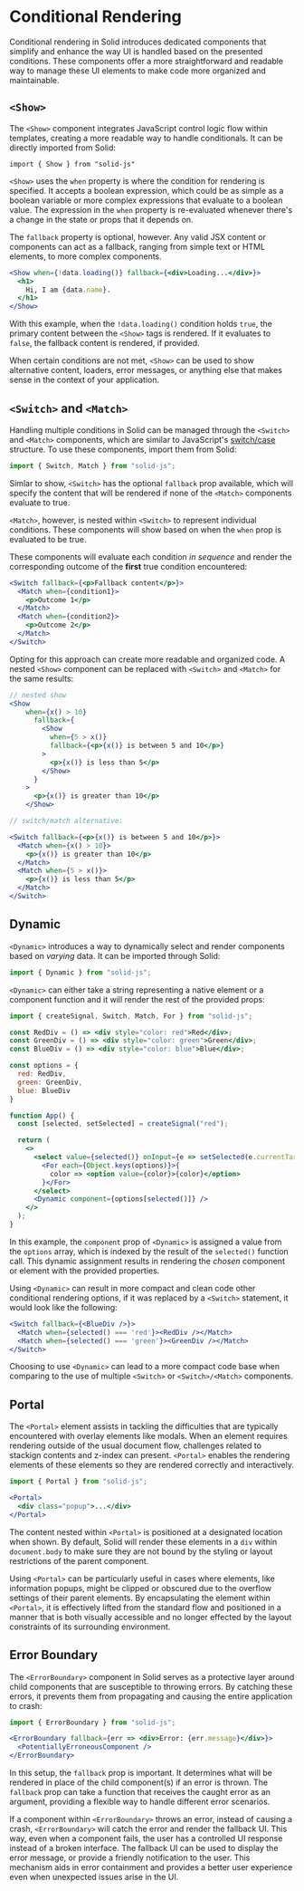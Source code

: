 # Conditional Rendering

Conditional rendering in Solid introduces dedicated components that simplify and enhance the way UI is handled based on the presented conditions. 
These components offer a more straightforward and readable way to manage these UI elements to make code more organized and maintainable.

## `<Show>`

The `<Show>` component integrates JavaScript control logic flow within templates, creating a more readable way to handle conditionals.
It can be directly imported from Solid:

```JSX
import { Show } from "solid-js"
```

`<Show>` uses the `when` property is where the condition for rendering is specified. 
It accepts a boolean expression, which could be as simple as a boolean variable or more complex expressions that evaluate to a boolean value.
The expression in the `when` property is re-evaluated whenever there's a change in the state or props that it depends on.

The `fallback` property is optional, however. 
Any valid JSX content or components can act as a fallback, ranging from simple text or HTML elements, to more complex components.

```jsx
<Show when={!data.loading()} fallback={<div>Loading...</div>}>
  <h1>
    Hi, I am {data.name}.
  </h1>
</Show>
```

With this example, when the `!data.loading()` condition holds `true`, the primary content between the `<Show>` tags is rendered. 
If it evaluates to `false`, the fallback content is rendered, if provided.

When certain conditions are not met, `<Show>` can be used to show alternative content, loaders, error messages, or anything else that makes sense in the context of your application.

## `<Switch>` and `<Match>`

Handling multiple conditions in Solid can be managed through the `<Switch>` and `<Match>` components, which are similar to JavaScript's [switch/case](https://developer.mozilla.org/en-US/docs/Web/JavaScript/Reference/Statements/switch) structure. 
To use these components, import them from Solid:

```jsx
import { Switch, Match } from "solid-js";
```

Simlar to show, `<Switch>` has the optional `fallback` prop available, which will specify the content that will be rendered if none of the `<Match>` components evaluate to true.

`<Match>`, however, is nested within `<Switch>` to represent individual conditions.
These components will show based on when the `when` prop is evaluated to be true.

These components will evaluate each condition *in sequence* and render the corresponding outcome of the **first** true condition encountered:

```jsx
<Switch fallback={<p>Fallback content</p>}>
  <Match when={condition1}>
    <p>Outcome 1</p>
  </Match>
  <Match when={condition2}>
    <p>Outcome 2</p>
  </Match>
</Switch>
```

Opting for this approach can create more readable and organized code. A nested `<Show>` component can be replaced with `<Switch>` and `<Match>` for the same results:

```jsx
// nested show
<Show
    when={x() > 10}
      fallback={
        <Show
          when={5 > x()}
          fallback={<p>{x()} is between 5 and 10</p>}
        >
          <p>{x()} is less than 5</p>
        </Show>
      }
    >
      <p>{x()} is greater than 10</p>
    </Show>

// switch/match alternative:

<Switch fallback={<p>{x()} is between 5 and 10</p>}>
  <Match when={x() > 10}>
    <p>{x()} is greater than 10</p>
  </Match>
  <Match when={5 > x()}>
    <p>{x()} is less than 5</p>
  </Match>
</Switch>
```

## Dynamic
`<Dynamic>` introduces a way to dynamically select and render components based on *varying* data. 
It can be imported through Solid:

```jsx
import { Dynamic } from "solid-js";
```

`<Dynamic>` can either take a string representing a native element or a component function and it will render the rest of the provided props:

```jsx
import { createSignal, Switch, Match, For } from "solid-js";

const RedDiv = () => <div style="color: red">Red</div>;
const GreenDiv = () => <div style="color: green">Green</div>;
const BlueDiv = () => <div style="color: blue">Blue</div>;

const options = {
  red: RedDiv,
  green: GreenDiv,
  blue: BlueDiv
}

function App() {
  const [selected, setSelected] = createSignal("red");

  return (
    <>
      <select value={selected()} onInput={e => setSelected(e.currentTarget.value)}>
        <For each={Object.keys(options)}>{
          color => <option value={color}>{color}</option>
        }</For>
      </select>
      <Dynamic component={options[selected()]} />
    </>
  );
}
```

In this example, the `component` prop of `<Dynamic>` is assigned a value from the `options` array, which is indexed by the result of the `selected()` function call. 
This dynamic assignment results in rendering the *chosen* component or element with the provided properties.

Using `<Dynamic>` can result in more compact and clean code other conditional rendering options, if it was replaced by a `<Switch>` statement, it would look like the following:

```jsx
<Switch fallback={<BlueDiv />}>
  <Match when={selected() === 'red'}><RedDiv /></Match>
  <Match when={selected() === 'green'}><GreenDiv /></Match>
</Switch>
```

Choosing to use `<Dynamic>` can lead to a more compact code base when comparing to the use of multiple `<Switch>` or `<Switch>/<Match>` components.

## Portal

The `<Portal>` element assists in tackling the difficulties that are typically encountered with overlay elements like modals.
When an element requires rendering outside of the usual document flow, challenges related to stackign contents and z-index can present.
`<Portal>` enables the rendering elements of these elements so they are rendered correctly and interactively.

```jsx
import { Portal } from "solid-js";

<Portal>
  <div class="popup">...</div>
</Portal>
```

The content nested within `<Portal>` is positioned at a designated location when shown.
By default, Solid will render these elements in a `div` within `document.body` to make sure they are not bound by the styling or layout restrictions of the parent component.

Using `<Portal>` can be particularly useful in cases where elements, like information popups, might be clipped or obscured due to the overflow settings of their parent elements.
By encapsulating the element within `<Portal>`, it is effectively lifted from the standard flow and positioned in a manner that is both visually accessible and no longer effected by the layout constraints of its surrounding environment.

## Error Boundary

The `<ErrorBoundary>` component in Solid serves as a protective layer around child components that are susceptible to throwing errors. 
By catching these errors, it prevents them from propagating and causing the entire application to crash:

```jsx
import { ErrorBoundary } from "solid-js";

<ErrorBoundary fallback={err => <div>Error: {err.message}</div>}>
  <PotentiallyErroneousComponent />
</ErrorBoundary>
```

In this setup, the `fallback` prop is important. 
It determines what will be rendered in place of the child component(s) if an error is thrown.
The `fallback` prop can take a function that receives the caught error as an argument, providing a flexible way to handle different error scenarios.

If a component within `<ErrorBoundary>` throws an error, instead of causing a crash, `<ErrorBoundary>` will catch the error and render the fallback UI. 
This way, even when a component fails, the user has a controlled UI response instead of a broken interface. 
The fallback UI can be used to display the error message, or provide a friendly notification to the user.
This mechanism aids in error containment and provides a better user experience even when unexpected issues arise in the UI.